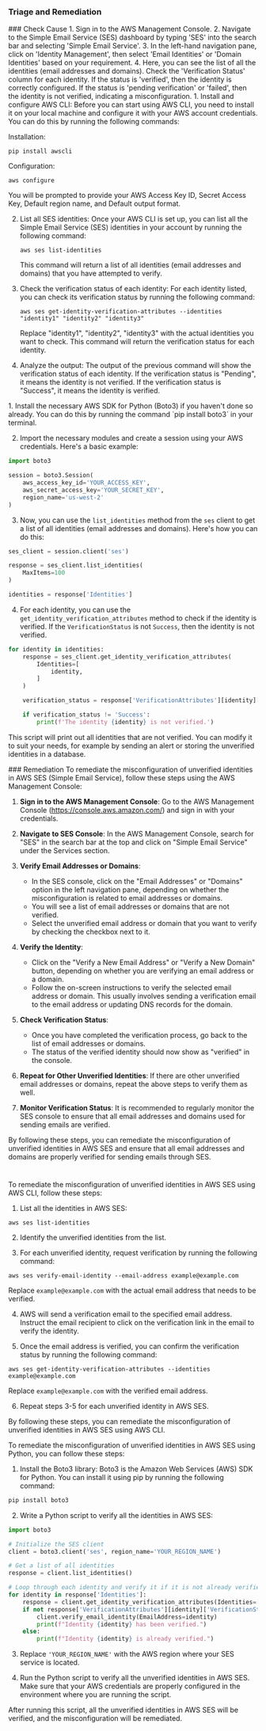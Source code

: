 
### Triage and Remediation
<Tabs>

<Tab title='Cause'>
### Check Cause
<AccordionGroup>
<Accordion title='Using Console' defaultOpen='true'>
1. Sign in to the AWS Management Console.
2. Navigate to the Simple Email Service (SES) dashboard by typing 'SES' into the search bar and selecting 'Simple Email Service'.
3. In the left-hand navigation pane, click on 'Identity Management', then select 'Email Identities' or 'Domain Identities' based on your requirement.
4. Here, you can see the list of all the identities (email addresses and domains). Check the 'Verification Status' column for each identity. If the status is 'verified', then the identity is correctly configured. If the status is 'pending verification' or 'failed', then the identity is not verified, indicating a misconfiguration.
</Accordion>

<Accordion title='Using CLI'>
1. Install and configure AWS CLI: Before you can start using AWS CLI, you need to install it on your local machine and configure it with your AWS account credentials. You can do this by running the following commands:

   Installation:
   ```
   pip install awscli
   ```
   Configuration:
   ```
   aws configure
   ```
   You will be prompted to provide your AWS Access Key ID, Secret Access Key, Default region name, and Default output format.

2. List all SES identities: Once your AWS CLI is set up, you can list all the Simple Email Service (SES) identities in your account by running the following command:
   ```
   aws ses list-identities
   ```
   This command will return a list of all identities (email addresses and domains) that you have attempted to verify.

3. Check the verification status of each identity: For each identity listed, you can check its verification status by running the following command:
   ```
   aws ses get-identity-verification-attributes --identities "identity1" "identity2" "identity3"
   ```
   Replace "identity1", "identity2", "identity3" with the actual identities you want to check. This command will return the verification status for each identity.

4. Analyze the output: The output of the previous command will show the verification status of each identity. If the verification status is "Pending", it means the identity is not verified. If the verification status is "Success", it means the identity is verified.
</Accordion>

<Accordion title='Using Python'>
1. Install the necessary AWS SDK for Python (Boto3) if you haven't done so already. You can do this by running the command `pip install boto3` in your terminal.

2. Import the necessary modules and create a session using your AWS credentials. Here's a basic example:

```python
import boto3

session = boto3.Session(
    aws_access_key_id='YOUR_ACCESS_KEY',
    aws_secret_access_key='YOUR_SECRET_KEY',
    region_name='us-west-2'
)
```

3. Now, you can use the `list_identities` method from the `ses` client to get a list of all identities (email addresses and domains). Here's how you can do this:

```python
ses_client = session.client('ses')

response = ses_client.list_identities(
    MaxItems=100
)

identities = response['Identities']
```

4. For each identity, you can use the `get_identity_verification_attributes` method to check if the identity is verified. If the `VerificationStatus` is not `Success`, then the identity is not verified.

```python
for identity in identities:
    response = ses_client.get_identity_verification_attributes(
        Identities=[
            identity,
        ]
    )

    verification_status = response['VerificationAttributes'][identity]['VerificationStatus']

    if verification_status != 'Success':
        print(f'The identity {identity} is not verified.')
```

This script will print out all identities that are not verified. You can modify it to suit your needs, for example by sending an alert or storing the unverified identities in a database.
</Accordion>

</AccordionGroup>
</Tab>
<Tab title='Remediation'>
### Remediation

<AccordionGroup>
<Accordion title='Using Console' defaultOpen='true'>
To remediate the misconfiguration of unverified identities in AWS SES (Simple Email Service), follow these steps using the AWS Management Console:

1. **Sign in to the AWS Management Console**: Go to the AWS Management Console (https://console.aws.amazon.com/) and sign in with your credentials.

2. **Navigate to SES Console**: In the AWS Management Console, search for "SES" in the search bar at the top and click on "Simple Email Service" under the Services section.

3. **Verify Email Addresses or Domains**:
   - In the SES console, click on the "Email Addresses" or "Domains" option in the left navigation pane, depending on whether the misconfiguration is related to email addresses or domains.
   - You will see a list of email addresses or domains that are not verified.
   - Select the unverified email address or domain that you want to verify by checking the checkbox next to it.

4. **Verify the Identity**:
   - Click on the "Verify a New Email Address" or "Verify a New Domain" button, depending on whether you are verifying an email address or a domain.
   - Follow the on-screen instructions to verify the selected email address or domain. This usually involves sending a verification email to the email address or updating DNS records for the domain.

5. **Check Verification Status**:
   - Once you have completed the verification process, go back to the list of email addresses or domains.
   - The status of the verified identity should now show as "verified" in the console.

6. **Repeat for Other Unverified Identities**: If there are other unverified email addresses or domains, repeat the above steps to verify them as well.

7. **Monitor Verification Status**: It is recommended to regularly monitor the SES console to ensure that all email addresses and domains used for sending emails are verified.

By following these steps, you can remediate the misconfiguration of unverified identities in AWS SES and ensure that all email addresses and domains are properly verified for sending emails through SES.

#
</Accordion>

<Accordion title='Using CLI'>
To remediate the misconfiguration of unverified identities in AWS SES using AWS CLI, follow these steps:

1. List all the identities in AWS SES:
```
aws ses list-identities
```

2. Identify the unverified identities from the list.

3. For each unverified identity, request verification by running the following command:
```
aws ses verify-email-identity --email-address example@example.com
```
Replace `example@example.com` with the actual email address that needs to be verified.

4. AWS will send a verification email to the specified email address. Instruct the email recipient to click on the verification link in the email to verify the identity.

5. Once the email address is verified, you can confirm the verification status by running the following command:
```
aws ses get-identity-verification-attributes --identities example@example.com
```
Replace `example@example.com` with the verified email address.

6. Repeat steps 3-5 for each unverified identity in AWS SES.

By following these steps, you can remediate the misconfiguration of unverified identities in AWS SES using AWS CLI.
</Accordion>

<Accordion title='Using Python'>
To remediate the misconfiguration of unverified identities in AWS SES using Python, you can follow these steps:

1. Install the Boto3 library: Boto3 is the Amazon Web Services (AWS) SDK for Python. You can install it using pip by running the following command:
```bash
pip install boto3
```

2. Write a Python script to verify all the identities in AWS SES:
```python
import boto3

# Initialize the SES client
client = boto3.client('ses', region_name='YOUR_REGION_NAME')

# Get a list of all identities
response = client.list_identities()

# Loop through each identity and verify it if it is not already verified
for identity in response['Identities']:
    response = client.get_identity_verification_attributes(Identities=[identity])
    if not response['VerificationAttributes'][identity]['VerificationStatus'] == 'Success':
        client.verify_email_identity(EmailAddress=identity)
        print(f"Identity {identity} has been verified.")
    else:
        print(f"Identity {identity} is already verified.")
```

3. Replace `'YOUR_REGION_NAME'` with the AWS region where your SES service is located.

4. Run the Python script to verify all the unverified identities in AWS SES. Make sure that your AWS credentials are properly configured in the environment where you are running the script.

After running this script, all the unverified identities in AWS SES will be verified, and the misconfiguration will be remediated.
</Accordion>

</AccordionGroup>
</Tab>
</Tabs>
